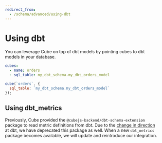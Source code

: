 ```yaml
---
redirect_from:
  - /schema/advanced/using-dbt
---
```


# Using dbt

You can leverage Cube on top of dbt models by pointing cubes to dbt models in your database.

<CodeTabs>

```yaml
cubes:
  - name: orders
  - sql_table: my_dbt_schema.my_dbt_orders_model
```

```javascript
cube(`orders`, {
  sql_table: `my_dbt_schema.my_dbt_orders_model`
});
```

</CodeTabs>

## Using dbt_metrics

<WarningBox>

Previously, Cube provided the `@cubejs-backend/dbt-schema-extension` package to read metric definitions from dbt.
Due to the [change in direction][dbt-deprecation] at dbt, we have deprecated this package as well.
When a new `dbt_metrics` package becomes available, we will update and reintroduce our integration.

</WarningBox>

[dbt-deprecation]: https://docs.getdbt.com/blog/deprecating-dbt-metrics